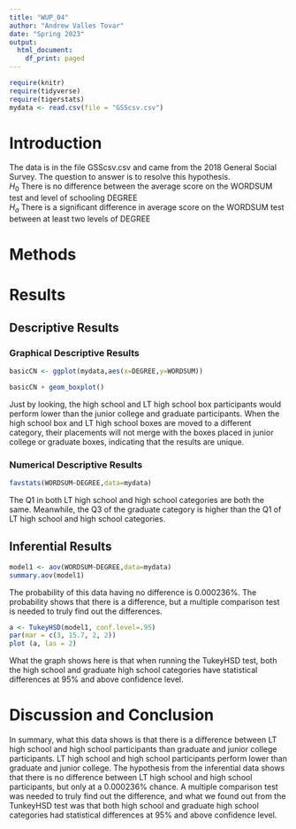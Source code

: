 ```yaml
---
title: "WUP_04"
author: "Andrew Valles Tovar"
date: "Spring 2023"
output:
  html_document:
    df_print: paged
---
```


```r
require(knitr)
require(tidyverse)
require(tigerstats)
mydata <- read.csv(file = "GSScsv.csv")
```

# Introduction

<!--In this section you explain what you are trying to show.  Where did the data come from?  What is the research or other question you are trying to answer?!-->

The data is in the file GSScsv.csv and came from the 2018 General Social Survey.  The question to answer is to resolve this hypothesis.  
$H_0$ There is no difference between the average score on the WORDSUM test and level of schooling DEGREE  
$H_a$ There is a significant difference in average score on the WORDSUM test between at least two levels of DEGREE  

# Methods

<!--Decide on your methods:  use "variable analysis" or other appropriate descriptors.  Make sure to choose at least one graphical method and at least one numerical method.!-->

# Results

<!--Divide this section into two sub-sections:  One for your descriptive  results and one for your inferential results.!-->

## Descriptive Results

### Graphical Descriptive Results

<!--Graphical results here.  Make sure to show your code.  Provide appropriate labels for axes, giving units if possible, and provide a good title for the graph, too.  Use the graphical results to describe the patterns if any that exist in the data as focused toward the research question!-->

```r
basicCN <- ggplot(mydata,aes(x=DEGREE,y=WORDSUM))

basicCN + geom_boxplot()
```

Just by looking, the high school and LT high school box participants would perform lower than the junior college and graduate participants. When the high school box and LT high school boxes are moved to a different category, their placements will not merge with the boxes placed in junior college or graduate boxes, indicating that the results are unique.
  
### Numerical Descriptive Results

<!--Numerical results go here. Use the numerical results to describe the patterns if any that exist in the data as focused toward the research question!-->
```r
favstats(WORDSUM~DEGREE,data=mydata)
```
The Q1 in both LT high school and high school categories are both the same. Meanwhile, the Q3 of the graduate category is higher than the Q1 of LT high school and high school categories.
  
## Inferential Results

<!--State hypothesis clearly.  Make sure your discussion of the inferential test covers all the aspects that the test output produces, such as test statistic, p-value etc.  Make a decision about the null hypothesis, explain the assumptions on which the selected test/procedure was based, and why the chosen procedure satisfys the assumptions and is appropriate to answer the research question!-->
```r
model1 <- aov(WORDSUM~DEGREE,data=mydata)
summary.aov(model1)
```
The probability of this data having no difference is 0.000236%. The probability shows that there is a difference, but a multiple comparison test is needed to truly find out the differences.
  
```r
a <- TukeyHSD(model1, conf.level=.95)
par(mar = c(3, 15.7, 2, 2))
plot (a, las = 2)
```

What the graph shows here is that when running the TukeyHSD test, both the high school and graduate high school categories have statistical differences at 95% and above confidence level.
  
# Discussion and Conclusion

<!--Discussion and conclusion here.  If you found a relationship be sure to consider whether the relationship occurs because one of the variavbles causes the other, or whether they perhasps are related for some other reason.  Watch the chapter 6 videos from the GeorgeTown videos collection.!-->
In summary, what this data shows is that there is a difference between LT high school and high school participants than graduate and junior college participants. LT high school and high school participants perform lower than graduate and junior college. The hypothesis from the inferential data shows that there is no difference between LT high school and high school participants, but only at a 0.000236% chance. A multiple comparison test was needed to truly find out the difference, and what we found out from the TunkeyHSD test was that both high school and graduate high school categories had statistical differences at 95% and above confidence level. 